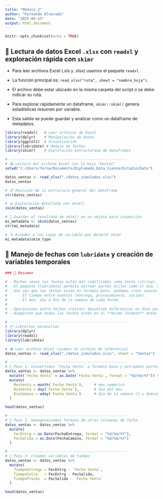 ```yaml
---
title: "Modulo_2"
author: "Fernando Alvarado"
date: "2025-04-15"
output: html_document
---
```


```r
knitr::opts_chunk$set(echo = TRUE)
```

## 📂 Lectura de datos Excel `.xlsx` con `readxl` y exploración rápida con `skimr`

- Para leer archivos Excel (.xls y .xlsx) usamos el paquete `readxl`.

- La función principal es: `read_xlsx("ruta", sheet = "nombre_hoja")`.

- El archivo debe estar ubicado en la misma carpeta del script o se debe indicar su ruta.

- Para explorar rápidamente un dataframe, `skimr::skim()` genera estadísticas resumen por variable.

- Esta salida se puede guardar y analizar como un dataframe de metadatos.




```r


library(readxl)   # Leer archivos de Excel
library(dplyr)    # Manipulación de datos
library(ggplot2)  # Visualización
library(lubridate) # Manejo de fechas
library(skimr)    # Exploración estructurada de dataframes

# ------------------------------------------------------
# 📥 Lectura del archivo Excel con la hoja "Ventas"
setwd("C:/Users/ferna/Documents/Diplomado_Data_Sience/Estudio/Data")

datos_ventas <- read_xlsx("./datos_simulados.xlsx")
datos_ventas

# 📋 Revisión de la estructura general del dataframe
str(datos_ventas)

# 📊 Exploración detallada con skim()
skim(datos_ventas)

# 🧾 Guardar el resultado de skim() en un objeto para inspección
mi_metadata <- skim(datos_ventas)
str(mi_metadata)

# 🔍 Acceder a los tipos de variable que detectó skimr
mi_metadata$skim_type

```



## 📅 Manejo de fechas con `lubridate` y creación de variables temporales

```r
### 📝 Resumen

# - Muchas veces las fechas están mal codificadas como texto (string). Debemos convertirlas con as.Date().
# - El paquete {lubridate} permite extraer partes útiles como el día, mes, año o día de la semana.
# - Una vez que las fechas están en formato Date, podemos crear nuevas columnas que representen:
#     - El tiempo entre eventos (entrega, procesamiento, salida).
#     - El mes, día o día de la semana de cada fecha.
#
# - Operaciones entre fechas (restas) devuelven diferencias en días por defecto.
# - Asegúrate que todas las fechas estén en el **mismo formato** antes de operar.

# ------------------------------------------------------
# 📦 Librerías necesarias
library(dplyr)
library(readxl)
library(lubridate)

# 📥 Leer archivo Excel (usamos tu archivo de referencia)
datos_ventas <- read_xlsx("./datos_simulados.xlsx", sheet = "Ventas")

# ------------------------------------------------------
# 🔧 Paso 1: Convertimos `Fecha Venta` a formato Date y extraemos partes
datos_ventas <- datos_ventas %>%
  mutate(`Fecha Venta` = as.Date(`Fecha Venta`, format = "%d/%m/%Y")) %>%
  mutate(
    MesVenta = month(`Fecha Venta`),     # mes numérico
    DiaVenta = day(`Fecha Venta`),       # día del mes
    DiaSemana = wday(`Fecha Venta`)      # día de la semana (1 = domingo)
  )

head(datos_ventas)

# ------------------------------------------------------
# 🔧 Paso 2: Homogeneizamos formato de otras columnas de fecha
datos_ventas <- datos_ventas %>%
  mutate(
    FecEntrg = as.Date(FechaEntrega, format = "%d/%m/%Y"),
    FecSalida = as.Date(FechaCamino, format = "%d/%m/%Y")
  )

# ------------------------------------------------------
# 🔧 Paso 3: Creamos variables de tiempo
datos_ventas <- datos_ventas %>%
  mutate(
    TiempoEntrega = FecEntrg - `Fecha Venta`,
    TiempoCalle   = FecEntrg - FecSalida,
    TiempoProces  = FecSalida - `Fecha Venta`
  )

head(datos_ventas)
```


































